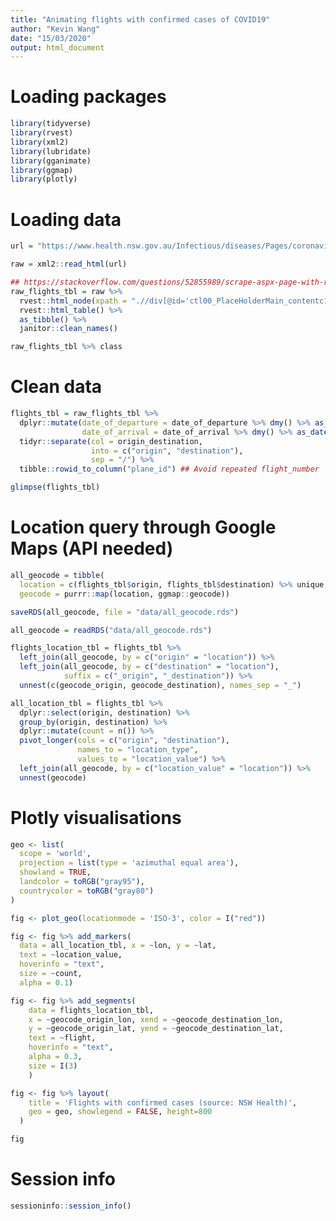 ```yaml
---
title: "Animating flights with confirmed cases of COVID19"
author: "Kevin Wang"
date: "15/03/2020"
output: html_document
---
```


# Loading packages
```r
library(tidyverse)
library(rvest)
library(xml2)
library(lubridate)
library(gganimate)
library(ggmap)
library(plotly)
```

# Loading data
```r
url = "https://www.health.nsw.gov.au/Infectious/diseases/Pages/coronavirus-flights.aspx"
```


```r
raw = xml2::read_html(url)

## https://stackoverflow.com/questions/52855989/scrape-aspx-page-with-r
raw_flights_tbl = raw %>%
  rvest::html_node(xpath = ".//div[@id='ctl00_PlaceHolderMain_contentc1__ControlWrapper_RichHtmlField']/table") %>%
  rvest::html_table() %>% 
  as_tibble() %>% 
  janitor::clean_names()

raw_flights_tbl %>% class
```


# Clean data
```r
flights_tbl = raw_flights_tbl %>% 
  dplyr::mutate(date_of_departure = date_of_departure %>% dmy() %>% as_datetime(),
                date_of_arrival = date_of_arrival %>% dmy() %>% as_datetime()) %>%
  tidyr::separate(col = origin_destination, 
                  into = c("origin", "destination"),
                  sep = "/") %>% 
  tibble::rowid_to_column("plane_id") ## Avoid repeated flight_number

glimpse(flights_tbl)
```


# Location query through Google Maps (API needed)
```r
all_geocode = tibble(
  location = c(flights_tbl$origin, flights_tbl$destination) %>% unique,
  geocode = purrr::map(location, ggmap::geocode))

saveRDS(all_geocode, file = "data/all_geocode.rds")
```



```r
all_geocode = readRDS("data/all_geocode.rds")

flights_location_tbl = flights_tbl %>% 
  left_join(all_geocode, by = c("origin" = "location")) %>% 
  left_join(all_geocode, by = c("destination" = "location"), 
            suffix = c("_origin", "_destination")) %>% 
  unnest(c(geocode_origin, geocode_destination), names_sep = "_") 

all_location_tbl = flights_tbl %>% 
  dplyr::select(origin, destination) %>% 
  group_by(origin, destination) %>% 
  dplyr::mutate(count = n()) %>% 
  pivot_longer(cols = c("origin", "destination"),
               names_to = "location_type",
               values_to = "location_value") %>% 
  left_join(all_geocode, by = c("location_value" = "location")) %>% 
  unnest(geocode)
```

# Plotly visualisations


```r
geo <- list(
  scope = 'world',
  projection = list(type = 'azimuthal equal area'),
  showland = TRUE,
  landcolor = toRGB("gray95"),
  countrycolor = toRGB("gray80")
)

fig <- plot_geo(locationmode = 'ISO-3', color = I("red"))

fig <- fig %>% add_markers(
  data = all_location_tbl, x = ~lon, y = ~lat, 
  text = ~location_value, 
  hoverinfo = "text", 
  size = ~count,
  alpha = 0.1)

fig <- fig %>% add_segments(
    data = flights_location_tbl,
    x = ~geocode_origin_lon, xend = ~geocode_destination_lon,
    y = ~geocode_origin_lat, yend = ~geocode_destination_lat,
    text = ~flight,
    hoverinfo = "text",
    alpha = 0.3, 
    size = I(3)
    )

fig <- fig %>% layout(
    title = 'Flights with confirmed cases (source: NSW Health)',
    geo = geo, showlegend = FALSE, height=800
  )

fig
```













# Session info
```r
sessioninfo::session_info()
```

